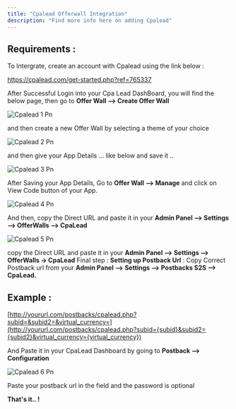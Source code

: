 ```yaml
---
title: "Cpalead Offerwall Integration"
description: "Find more info here on adding Cpalead"
---
```


## Requirements :

To Intergrate, create an account with Cpalead using the link below :

https://cpalead.com/get-started.php?ref=765337

After Successful Login into your Cpa Lead DashBoard, you will find the below page, then go to **Offer Wall --\> Create Offer Wall**

![Cpalead 1 Pn](/images/cpalead_1.png)

and then create a new Offer Wall by selecting a theme of your choice

![Cpalead 2 Pn](/images/cpalead_2.png)

and then give your App Details ... like below and save it ..

![Cpalead 3 Pn](/images/cpalead_3.png)

After Saving your App Details, Go to **Offer Wall --\> Manage** and click on View Code button of your App.

![Cpalead 4 Pn](/images/cpalead_4.png)

And then, copy the Direct URL and paste it in your **Admin Panel --\> Settings --\> OfferWalls --\> CpaLead**

![Cpalead 5 Pn](/images/cpalead_5.png)

copy the Direct URL and paste it in your **Admin Panel --\> Settings --\> OfferWalls -\> CpaLead** Final step : **Setting up Postback Url** : Copy Correct Postback url from your **Admin Panel --\> Settings --\> Postbacks S2S --\> CpaLead.**

## Example :

[http://yoururl.com/postbacks/cpalead.php?subid=&subid2=&virtual_currency=](http://yoururl.com/postbacks/cpalead.php?subid={subid}&subid2={subid2}&virtual_currency={virtual_currency})

And Paste it in your CpaLead Dashboard by going to **Postback --\> Configuration**

![Cpalead 6 Pn](/images/cpalead_6.png)

Paste your postback url in the field and the password is optional

**That's it.. \!**
